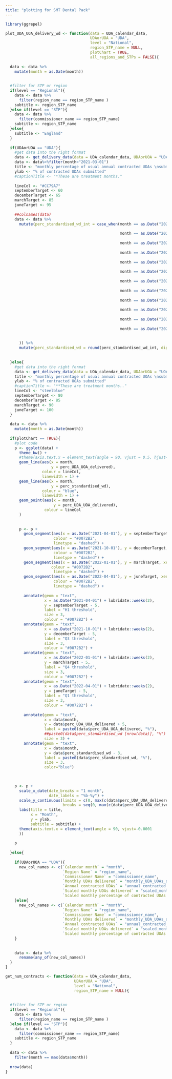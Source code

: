 ```yaml
---
title: "plotting for SMT Dental Pack"
---
```


```r

library(ggrepel)

```


```r

plot_UDA_UOA_delivery_wd <- function(data = UDA_calendar_data, 
                                     UDAorUOA = "UDA",
                                     level = "National",
                                     region_STP_name = NULL,
                                     plotChart = TRUE, 
                                     all_regions_and_STPs = FALSE){
  
  data <- data %>%
    mutate(month = as.Date(month))
 
  
  #filter for STP or region
  if(level == "Regional"){
    data <- data %>%
      filter(region_name == region_STP_name )
    subtitle <- region_STP_name
  }else if(level == "STP"){
    data <- data %>%
      filter(commissioner_name == region_STP_name)
    subtitle <- region_STP_name
  }else{
    subtitle <- "England"
  }
  
  if(UDAorUOA == "UDA"){
    #get data into the right format
    data <- get_delivery_data(data = UDA_calendar_data, UDAorUOA = "UDA", all_regions_and_STPs = F)
    data <- data%>%filter(month>"2021-03-01")
    title <- "monthly percentage of usual annual contracted UDAs \nsubmitted across all contracts* scaled up to 12 months**"
    ylab <- "% of contracted UDAs submitted"
    #captionTitle <- "*These are treatment months."
    
    lineCol <- "#CC79A7"
    septemberTarget <- 60
    decemberTarget <- 65
    marchTarget <- 85
    juneTarget <- 95
    
    ##colnames(data)
    data <- data %>% 
      mutate(perc_standardised_wd_int = case_when(month == as.Date("2023-04-01") ~ ((monthly_UDA_UOAs_delivered /annual_contracted_UDA_UOA)/
                                                                                      (20/250)*100),
                                                  month == as.Date("2023-05-01") ~ ((monthly_UDA_UOAs_delivered /annual_contracted_UDA_UOA)/
                                                                                      (23/250)*100),
                                                  month == as.Date("2023-06-01") ~ ((monthly_UDA_UOAs_delivered /annual_contracted_UDA_UOA)/
                                                                                      (22/250)*100),
                                                  month == as.Date("2023-07-01") ~ ((monthly_UDA_UOAs_delivered /annual_contracted_UDA_UOA)/
                                                                                      (21/250)*100),
                                                  month == as.Date("2023-08-01") ~ ((monthly_UDA_UOAs_delivered /annual_contracted_UDA_UOA)/
                                                                                      (23/250)*100),
                                                  month == as.Date("2023-09-01") ~ ((monthly_UDA_UOAs_delivered /annual_contracted_UDA_UOA)/
                                                                                      (21/250)*100),
                                                  month == as.Date("2023-10-01") ~ ((monthly_UDA_UOAs_delivered /annual_contracted_UDA_UOA)/
                                                                                      (22/250)*100),
                                                  month == as.Date("2023-11-01") ~ ((monthly_UDA_UOAs_delivered /annual_contracted_UDA_UOA)/
                                                                                      (22/250)*100),
                                                  month == as.Date("2023-12-01") ~ ((monthly_UDA_UOAs_delivered /annual_contracted_UDA_UOA)/
                                                                                      (19/250)*100),
                                                  month == as.Date("2024-01-01") ~ ((monthly_UDA_UOAs_delivered /annual_contracted_UDA_UOA)/
                                                                                      (22/250)*100),
                                                  month == as.Date("2024-02-01") ~ ((monthly_UDA_UOAs_delivered /annual_contracted_UDA_UOA)/
                                                                                      (21/250)*100),
                                                  month == as.Date("2024-03-01") ~ ((monthly_UDA_UOAs_delivered /annual_contracted_UDA_UOA)/
                                                                                      (21/250)*100)
                                                  
      )) %>% 
      mutate(perc_standardised_wd = round(perc_standardised_wd_int, digits = 0))
    
    
  }else{
    #get data into the right format
    data <- get_delivery_data(data = UOA_calendar_data, UDAorUOA = "UOA", all_regions_and_STPs = F)
    title <- "monthly percentage of usual annual contracted UOAs \nsubmitted across all contracts* scaled up to 12 months**"
    ylab <- "% of contracted UOAs submitted"
    #captionTitle <- "**These are treatment months.."
    lineCol <- "steelblue"
    septemberTarget <- 80
    decemberTarget <- 85
    marchTarget <- 90
    juneTarget <- 100
  }
  
  data <- data %>%
    mutate(month = as.Date(month))
  
  if(plotChart == TRUE){
    #plot code
    p <- ggplot(data) +
      theme_bw() +
      #theme(axis.text.x = element_text(angle = 90, vjust = 0.5, hjust=1)) +
      geom_line(aes(x = month,
                    y = perc_UDA_UOA_delivered),
                colour = lineCol,
                linewidth = 1) +
      geom_line(aes(x = month,
                    y = perc_standardised_wd),
                colour = "blue",
                linewidth = 1) +
      geom_point(aes(x = month,
                     y = perc_UDA_UOA_delivered),
                 colour = lineCol
      ) 
    
      
      p <- p +
        geom_segment(aes(x = as.Date("2021-04-01"), y = septemberTarget, xend = as.Date("2021-09-01"), yend = septemberTarget),
                     colour = "#0072B2",
                     linetype = "dashed") +
        geom_segment(aes(x = as.Date("2021-10-01"), y = decemberTarget, xend = as.Date("2021-12-01"), yend = decemberTarget),
                     colour = "#0072B2",
                     linetype = "dashed") +
        geom_segment(aes(x = as.Date("2022-01-01"), y = marchTarget, xend = as.Date("2022-03-01"), yend = marchTarget),
                    colour = "#0072B2",
                     linetype = "dashed") +
        geom_segment(aes(x = as.Date("2022-04-01"), y = juneTarget, xend = as.Date("2022-06-01"), yend = juneTarget),
                     colour = "#0072B2",
                     linetype = "dashed") +
        
        annotate(geom = "text",
                 x = as.Date("2021-04-01") + lubridate::weeks(2),
                 y = septemberTarget - 5,
                 label = "H1 threshold",
                 size = 3,
                 colour = "#0072B2") +
        annotate(geom = "text",
                 x = as.Date("2021-10-01") + lubridate::weeks(2),
                 y = decemberTarget - 5,
                 label = "Q3 threshold",
                 size = 3,
                 colour = "#0072B2") +
        annotate(geom = "text",
                 x = as.Date("2022-01-01") + lubridate::weeks(2),
                 y = marchTarget - 5,
                 label = "Q4 threshold",
                 size = 3,
                 colour = "#0072B2") +
        annotate(geom = "text",
                 x = as.Date("2022-04-01") + lubridate::weeks(2),
                 y = juneTarget - 5,
                 label = "Q1 threshold",
                 size = 3,
                 colour = "#0072B2") +
        
        annotate(geom = "text",
                 x = data$month,
                 y = data$perc_UDA_UOA_delivered + 5,
                 label = paste0(data$perc_UDA_UOA_delivered, "%"),
                 ##paste0(data$perc_standardised_wd [nrow(data)], "%")
                 size = 3) +
        annotate(geom = "text",
                 x = data$month,
                 y = data$perc_standardised_wd - 3,
                 label = paste0(data$perc_standardised_wd, "%"),
                 size = 3,
                 color="blue")
      

    
    p <- p +
      scale_x_date(date_breaks = "1 month",
                   date_labels = "%b-%y") +
      scale_y_continuous(limits = c(0, max(c(data$perc_UDA_UOA_delivered, 95), na.rm = T) + 5),
                         breaks = seq(0, max(c(data$perc_UDA_UOA_delivered, 95), na.rm = T) + 5, 10)) +
      labs(title = title,
           x = "Month",
           y = ylab,
           subtitle = subtitle) +
      theme(axis.text.x = element_text(angle = 90, vjust=-0.0001
      ))
    
    p
    
  }else{
    
    if(UDAorUOA == "UDA"){
      new_col_names <- c(`Calendar month` = "month",
                         `Region Name` = "region_name",
                         `Commissioner Name` = "commissioner_name",
                         `Monthly UDAs delivered` = "monthly_UDA_UOAs_delivered",
                         `Annual contracted UDAs` = "annual_contracted_UDA_UOA",
                         `Scaled monthly UDAs delivered` = "scaled_monthly_UDA_UOAs_delivered",
                         `Scaled monthly percentage of contracted UDAs delivered` = "perc_UDA_UOA_delivered")
    }else{
      new_col_names <- c(`Calendar month` = "month",
                         `Region Name` = "region_name",
                         `Commissioner Name` = "commissioner_name",
                         `Monthly UOAs delivered` = "monthly_UDA_UOAs_delivered",
                         `Annual contracted UOAs` = "annual_contracted_UDA_UOA",
                         `Scaled monthly UOAs delivered` = "scaled_monthly_UDA_UOAs_delivered",
                         `Scaled monthly percentage of contracted UOAs delivered` = "perc_UDA_UOA_delivered")
    }
    
    
    data <- data %>%
      rename(any_of(new_col_names))
  }
}

```

```r

get_num_contracts <- function(data = UDA_calendar_data,
                              UDAorUOA = "UDA",
                              level = "National",
                              region_STP_name = NULL){
  
  
  #filter for STP or region
  if(level == "Regional"){
    data <- data %>% 
      filter(region_name == region_STP_name )
  }else if(level == "STP"){
    data <- data %>% 
      filter(commissioner_name == region_STP_name)
    subtitle <- region_STP_name
  }
  
  data <- data %>%
    filter(month == max(data$month))
  
  nrow(data)
}


```

